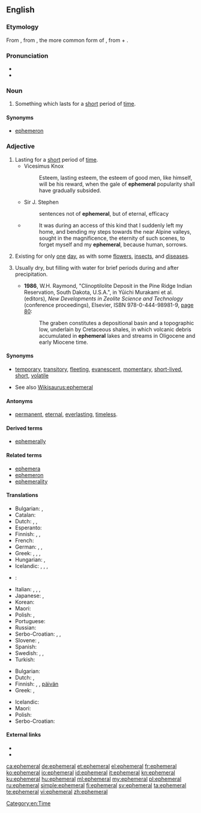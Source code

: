 {{was wotd|2007|August|24}}
==English==

{{wikipedia}}

===Etymology===
From {{etyl|NL.|en}} {{term|ephemerus}}, from {{etyl|grc|en}} {{term|ἐφήμερος|tr=ephēmeros|lang=grc}}, the more common form of {{term|ἐφημέριος||of, for, or during the day, living or lasting but for a day, short-lived, temporary|tr=ephemerios|lang=grc}}, from {{term|ἐπί||on|tr=epi|lang=grc}} + {{term|ἡμέρα||day|tr=hēmera|lang=grc}}.

===Pronunciation===
* {{IPA|/ɛˈfɛ.mə.ɹəl/|/əˈfɛ.mə.ɹəl/}}
* {{audio|en-us-ephemeral.ogg|Audio (US)}}

===Noun===
{{en-noun}}

# Something which lasts for a [[short]] period of [[time]].

====Synonyms====
* {{sense|short-lived}} [[ephemeron]]

===Adjective===
{{en-adj}}

# Lasting for a [[short]] period of [[time]].
#* Vicesimus Knox
#*: Esteem, lasting esteem, the esteem of good men, like himself, will be his reward, when the gale of '''ephemeral''' popularity shall have gradually subsided.
#* Sir J. Stephen
#*: sentences not of '''ephemeral''', but of eternal, efficacy
#* {{quote-book|year=1818|author=Mary Shelley|title=Frankenstein|chapter=9|url=http://ebooks.adelaide.edu.au/s/shelley/mary/s53f/chapter9.html}}
#*: It was during an access of this kind that I suddenly left my home, and bending my steps towards the near Alpine valleys, sought in the magnificence, the eternity of such scenes, to forget myself and my '''ephemeral''', because human, sorrows.
# {{context|biology|lang=en}} Existing for only [[one]] [[day]], as with some [[flower]]s, [[insect]]s, and [[disease]]s.
# {{context|geology|of a body of water|lang=en}} Usually dry, but filling with water for brief periods during and after precipitation.
#* '''1986''', W.H. Raymond, "Clinoptilolite Deposit in the Pine Ridge Indian Reservation, South Dakota, U.S.A.", in Yūichi Murakami et al. (editors), ''New Developments in Zeolite Science and Technology'' (conference proceedings), Elsevier, ISBN 978-0-444-98981-9, [http://books.google.com/books?id=Rcwqu800Vj0C&pg=PA80&dq=ephemeral page 80]:
#*: The graben constitutes a depositional basin and a topographic low, underlain by Cretaceous shales, in which volcanic debris accumulated in '''ephemeral''' lakes and streams in Oligocene and early Miocene time.

====Synonyms====
* {{sense|lasting for a short period of time}} [[temporary]], [[transitory]], [[fleeting]], [[evanescent]], [[momentary]], [[short-lived]], [[short]], [[volatile]]
* See also [[Wikisaurus:ephemeral]]

====Antonyms====
* {{sense|lasting for a long period of time}} [[permanent]], [[eternal]], [[everlasting]], [[timeless]].

====Derived terms====
* [[ephemerally]]

====Related terms====
* [[ephemera]]
* [[ephemeron]]
* [[ephemerality]]

====Translations====
{{trans-top|lasting for a short period of time}}
* Bulgarian: {{t+|bg|краткотраен|sc=Cyrl}}, {{t+|bg|мимолетен|sc=Cyrl}}
* Catalan: {{t+|ca|efímer}}
* Dutch: {{t-|nl|vergankelijk}}, {{t-|nl|kortstondig}}, {{t+|nl|vluchtig}}
* Esperanto: {{t-|eo|momenta}}
* Finnish: {{t-|fi|lyhytaikainen}}, {{t-|fi|hetkellinen}}, {{t+|fi|ohimenevä}}
* French: {{t+|fr|éphémère}}
* German: {{t+|de|flüchtig}}, {{t+|de|kurzlebig}}, {{t+|de|vergänglich}}
* Greek: {{t+|el|εφήμερος|tr=efímeros|sc=Grek}}, {{t+|el|παροδικός|tr=paroðikós|sc=Grek}}, {{t+|el|πρόσκαιρος|tr=próskeros|sc=Grek}}, {{t+|el|βραχύβιος|tr=vrakhívios|sc=Grek}}
* Hungarian: {{t+|hu|kérészéletű}}, {{t-|hu|efemer}}
* Icelandic: {{t-|is|skammvinnur|m}}, {{t-|is|skammær|m}}, {{t-|is|skammlífur|m}}, {{t-|is|hverfull|m}}
* {{ttbc|id}}: {{t-|id|bersifat sementara}} <!-- {{t-SOP}} if non-idiomatic; see [[User:Kephir/gadgets/xte#Translation_fixing]] -->
{{trans-mid}}
* Italian: {{t+|it|effimero}}, {{t+|it|passeggero}}, {{t-|it|fuggevole}}, {{t-|it|transitorio}}
* Japanese: {{t+|ja|はかない|sc=Jpan|tr=hakanai}}, {{t-|ja|束の間|alt=束の間の|tr=tsukanoma no|sc=Jpan}}
* Korean: {{t-|ko|재지 않는|sc=Kore}}
* Maori: {{t-|mi|rangitahi}}
* Polish: {{t+|pl|ulotny|m}}, {{t+|pl|efemeryczny|m}}
* Portuguese: {{t+|pt|efêmero|m}}
* Russian: {{t+|ru|эфемерный|tr=ef'em'érnyj}}
* Serbo-Croatian: {{t-|sh|ȅfemēran}}, {{t-|sh|krȁtkotrājan}}, {{t-|sh|prìvremen}}
* Slovene: {{t-|sl|kratkotrajen|m}}, {{t-|sl|začasen|m}}
* Spanish: {{t+|es|efímero}}
* Swedish: {{t-|sv|flyktig}}, {{t+|sv|efemär}}, {{t+|sv|förgänglig}}
* Turkish: {{t-|tr|efemera}}
{{trans-bottom}}

{{trans-top|existing for only one day}}
* Bulgarian: {{t-|bg|еднодневен|sc=Cyrl}}
* Dutch: {{t-|nl|eendaags}}, {{t-|nl|eendags}}
* Finnish: {{t+|fi|päivä|alt=päivä-}}, {{t+|fi|päivä|alt=päivän-}}, [[päivän#Finnish|päivän]] {{t+|fi|kestävä}}
* Greek: {{t+|el|εφήμερος|tr=efímeros|sc=Grek}}, {{t+|el|ημερόβιος|tr=imeróvios|sc=Grek}}
{{trans-mid}}
* Icelandic: {{t-|is|dægurlangur|m}}
* Maori: {{t-|mi|rangitahi}}
* Polish: {{t+|pl|efemeryczny}}
* Serbo-Croatian: {{t-|sh|ȅfemēran}}
{{trans-bottom}}

====External links====
* {{R:Webster 1913}}
* {{R:Century 1911}}

[[Category:en:Time]]

[[ca:ephemeral]]
[[de:ephemeral]]
[[et:ephemeral]]
[[el:ephemeral]]
[[fr:ephemeral]]
[[ko:ephemeral]]
[[io:ephemeral]]
[[id:ephemeral]]
[[it:ephemeral]]
[[kn:ephemeral]]
[[ku:ephemeral]]
[[hu:ephemeral]]
[[ml:ephemeral]]
[[my:ephemeral]]
[[pl:ephemeral]]
[[ru:ephemeral]]
[[simple:ephemeral]]
[[fi:ephemeral]]
[[sv:ephemeral]]
[[ta:ephemeral]]
[[te:ephemeral]]
[[vi:ephemeral]]
[[zh:ephemeral]]